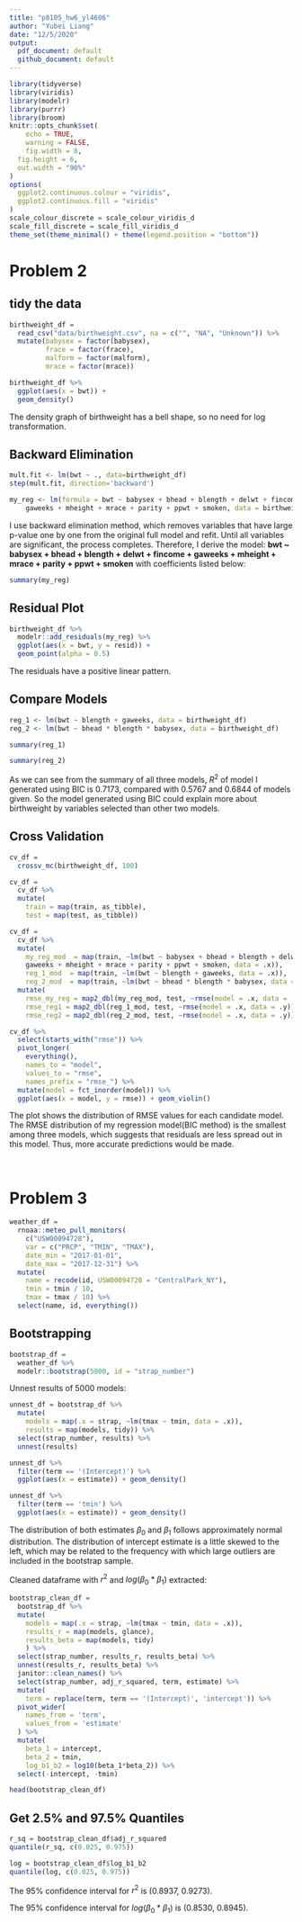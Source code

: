 ```yaml
---
title: "p8105_hw6_yl4606"
author: "Yubei Liang"
date: "12/5/2020"
output: 
  pdf_document: default 
  github_document: default
---
```


```r
library(tidyverse)
library(viridis)
library(modelr)
library(purrr)
library(broom)
knitr::opts_chunk$set(
	echo = TRUE,
	warning = FALSE,
	fig.width = 8, 
  fig.height = 6,
  out.width = "90%"
)
options(
  ggplot2.continuous.colour = "viridis",
  ggplot2.continuous.fill = "viridis"
)
scale_colour_discrete = scale_colour_viridis_d
scale_fill_discrete = scale_fill_viridis_d
theme_set(theme_minimal() + theme(legend.position = "bottom"))
```

# Problem 2

## tidy the data
```r
birthweight_df = 
  read_csv("data/birthweight.csv", na = c("", "NA", "Unknown")) %>% 
  mutate(babysex = factor(babysex),
         frace = factor(frace),
         malform = factor(malform),
         mrace = factor(mrace))
```

```r
birthweight_df %>% 
  ggplot(aes(x = bwt)) +
  geom_density()
```
The density graph of birthweight has a bell shape, so no need for log transformation.

## Backward Elimination
```r
mult.fit <- lm(bwt ~ ., data=birthweight_df)
step(mult.fit, direction='backward')
```

```r
my_reg <- lm(formula = bwt ~ babysex + bhead + blength + delwt + fincome + 
    gaweeks + mheight + mrace + parity + ppwt + smoken, data = birthweight_df)
```

I use backward elimination method, which removes variables that have large p-value one by one from the original full model and refit. Until all variables are significant, the process completes. Therefore, I derive the model: **bwt ~ babysex + bhead + blength + delwt + fincome + gaweeks + mheight + mrace + parity + ppwt + smoken** with coefficients listed below: 

```r
summary(my_reg)
```

## Residual Plot

```r
birthweight_df %>% 
  modelr::add_residuals(my_reg) %>% 
  ggplot(aes(x = bwt, y = resid)) + 
  geom_point(alpha = 0.5)
```
The residuals have a positive linear pattern.

## Compare Models 

```r
reg_1 <- lm(bwt ~ blength + gaweeks, data = birthweight_df) 
reg_2 <- lm(bwt ~ bhead * blength * babysex, data = birthweight_df)
```

```r
summary(reg_1)
```


```r
summary(reg_2)
```

As we can see from the summary of all three models, $R^2$ of model I generated using BIC is 0.7173, compared with 0.5767 and 0.6844 of models given. So the model generated using BIC could explain more about birthweight by variables selected than other two models.

## Cross Validation

```r
cv_df = 
  crossv_mc(birthweight_df, 100) 

cv_df =
  cv_df %>% 
  mutate(
    train = map(train, as_tibble),
    test = map(test, as_tibble))

cv_df = 
  cv_df %>% 
  mutate(
    my_reg_mod  = map(train, ~lm(bwt ~ babysex + bhead + blength + delwt + fincome + 
    gaweeks + mheight + mrace + parity + ppwt + smoken, data = .x)),
    reg_1_mod  = map(train, ~lm(bwt ~ blength + gaweeks, data = .x)),
    reg_2_mod  = map(train, ~lm(bwt ~ bhead * blength * babysex, data = .x))) %>% 
  mutate(
    rmse_my_reg = map2_dbl(my_reg_mod, test, ~rmse(model = .x, data = .y)),
    rmse_reg1 = map2_dbl(reg_1_mod, test, ~rmse(model = .x, data = .y)),
    rmse_reg2 = map2_dbl(reg_2_mod, test, ~rmse(model = .x, data = .y)))

cv_df %>% 
  select(starts_with("rmse")) %>% 
  pivot_longer(
    everything(),
    names_to = "model", 
    values_to = "rmse",
    names_prefix = "rmse_") %>% 
  mutate(model = fct_inorder(model)) %>% 
  ggplot(aes(x = model, y = rmse)) + geom_violin()
```

The plot shows the distribution of RMSE values for each candidate model. The RMSE distribution of my regression model(BIC method) is the smallest among three models, which suggests that residuals are less spread out in this model. Thus, more accurate predictions would be made.

<br/>

# Problem 3

```r
weather_df = 
  rnoaa::meteo_pull_monitors(
    c("USW00094728"),
    var = c("PRCP", "TMIN", "TMAX"), 
    date_min = "2017-01-01",
    date_max = "2017-12-31") %>%
  mutate(
    name = recode(id, USW00094728 = "CentralPark_NY"),
    tmin = tmin / 10,
    tmax = tmax / 10) %>%
  select(name, id, everything())
```

## Bootstrapping
```r
bootstrap_df = 
  weather_df %>% 
  modelr::bootstrap(5000, id = "strap_number") 
```

Unnest results of 5000 models: 
```r
unnest_df = bootstrap_df %>% 
  mutate(
    models = map(.x = strap, ~lm(tmax ~ tmin, data = .x)),
    results = map(models, tidy)) %>% 
  select(strap_number, results) %>% 
  unnest(results) 
```

```r
unnest_df %>%
  filter(term == '(Intercept)') %>% 
  ggplot(aes(x = estimate)) + geom_density()

unnest_df %>%
  filter(term == 'tmin') %>% 
  ggplot(aes(x = estimate)) + geom_density()
```

The distribution of both estimates $\beta_0$ and $\beta_1$ follows approximately normal distribution. The distribution of intercept estimate is a little skewed to the left, which may be related to the frequency with which large outliers are included in the bootstrap sample.\

Cleaned dataframe with $r^2$ and $log(\beta_0*\beta_1)$ extracted:
```r
bootstrap_clean_df = 
  bootstrap_df %>% 
  mutate(
    models = map(.x = strap, ~lm(tmax ~ tmin, data = .x)),
    results_r = map(models, glance),
    results_beta = map(models, tidy)
    ) %>% 
  select(strap_number, results_r, results_beta) %>% 
  unnest(results_r, results_beta) %>% 
  janitor::clean_names() %>% 
  select(strap_number, adj_r_squared, term, estimate) %>% 
  mutate(
    term = replace(term, term == '(Intercept)', 'intercept')) %>% 
  pivot_wider(
    names_from = 'term',
    values_from = 'estimate'
  ) %>% 
  mutate(
    beta_1 = intercept,
    beta_2 = tmin,
    log_b1_b2 = log10(beta_1*beta_2)) %>% 
  select(-intercept, -tmin)

head(bootstrap_clean_df)
```

## Get 2.5% and 97.5% Quantiles

```r
r_sq = bootstrap_clean_df$adj_r_squared
quantile(r_sq, c(0.025, 0.975))
```

```r
log = bootstrap_clean_df$log_b1_b2
quantile(log, c(0.025, 0.975))
```

The 95% confidence interval for $r^2$ is (0.8937, 0.9273). 

The 95% confidence interval for $log(\beta_0*\beta_1)$ is (0.8530, 0.8945). 
